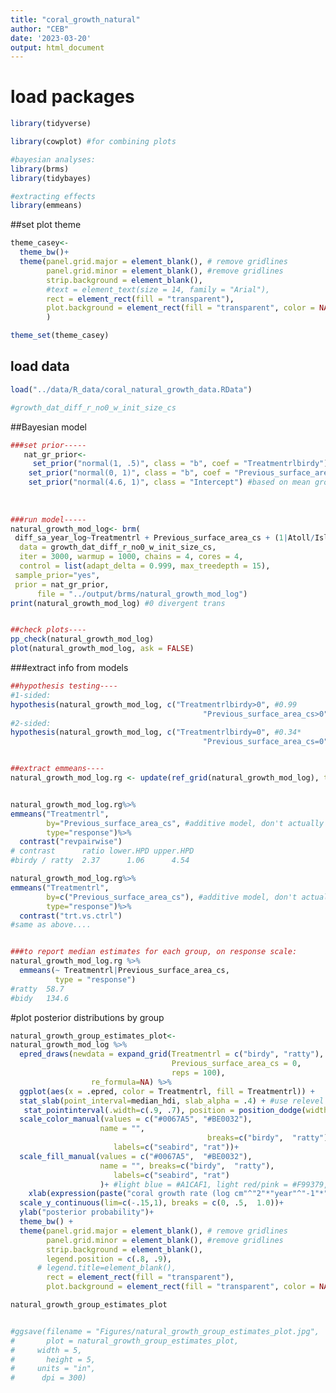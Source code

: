 ```yaml
---
title: "coral_growth_natural"
author: "CEB"
date: '2023-03-20'
output: html_document
---
```



# load packages
```r
library(tidyverse)

library(cowplot) #for combining plots

#bayesian analyses:
library(brms)
library(tidybayes)

#extracting effects
library(emmeans)

```


##set plot theme
```r
theme_casey<-
  theme_bw()+
  theme(panel.grid.major = element_blank(), # remove gridlines
        panel.grid.minor = element_blank(), #remove gridlines
        strip.background = element_blank(), 
        #text = element_text(size = 14, family = "Arial"),
        rect = element_rect(fill = "transparent"),  
        plot.background = element_rect(fill = "transparent", color = NA)
        )

theme_set(theme_casey)

```



## load data
```r
load("../data/R_data/coral_natural_growth_data.RData")

#growth_dat_diff_r_no0_w_init_size_cs

```



##Bayesian model
```r

###set prior-----
   nat_gr_prior<-
     set_prior("normal(1, .5)", class = "b", coef = "Treatmentrlbirdy")+ #definitely expect positive effect
    set_prior("normal(0, 1)", class = "b", coef = "Previous_surface_area_cs")+ #really not sure on this, expect larger colonies to grow more absolute, but smaller proportionally. So go with 0
    set_prior("normal(4.6, 1)", class = "Intercept") #based on mean growth from previous studies = 4, along with max and min
   
   
   
###run model-----
natural_growth_mod_log<- brm(
 diff_sa_year_log~Treatmentrl + Previous_surface_area_cs + (1|Atoll/Island/ID) + (1|Year),
  data = growth_dat_diff_r_no0_w_init_size_cs, 
  iter = 3000, warmup = 1000, chains = 4, cores = 4,
  control = list(adapt_delta = 0.999, max_treedepth = 15), 
 sample_prior="yes",
 prior = nat_gr_prior,
      file = "../output/brms/natural_growth_mod_log") 
print(natural_growth_mod_log) #0 divergent trans


##check plots----
pp_check(natural_growth_mod_log)
plot(natural_growth_mod_log, ask = FALSE)

```



###extract info from models
```r
##hypothesis testing----
#1-sided:
hypothesis(natural_growth_mod_log, c("Treatmentrlbirdy>0", #0.99
                                           "Previous_surface_area_cs>0")) #1.00
#2-sided:
hypothesis(natural_growth_mod_log, c("Treatmentrlbirdy=0", #0.34*
                                           "Previous_surface_area_cs=0")) #.07*


##extract emmeans----
natural_growth_mod_log.rg <- update(ref_grid(natural_growth_mod_log), tran = "log") #THIS LINE IS CLUTCH*** Now don't have to use link transformations, can use log response and still backtransform with emmeans


natural_growth_mod_log.rg%>%
emmeans("Treatmentrl", 
        by="Previous_surface_area_cs", #additive model, don't actually need this
        type="response")%>%
  contrast("revpairwise")
# contrast      ratio lower.HPD upper.HPD
#birdy / ratty  2.37      1.06      4.54

natural_growth_mod_log.rg%>%
emmeans("Treatmentrl", 
        by=c("Previous_surface_area_cs"), #additive model, don't actually need this
        type="response")%>%
  contrast("trt.vs.ctrl")
#same as above....


###to report median estimates for each group, on response scale: 
natural_growth_mod_log.rg %>% 
  emmeans(~ Treatmentrl|Previous_surface_area_cs,
          type = "response") 
#ratty  58.7 
#bidy   134.6 


```


#plot posterior distributions by group
```r

natural_growth_group_estimates_plot<-
natural_growth_mod_log %>% 
  epred_draws(newdata = expand_grid(Treatmentrl = c("birdy", "ratty"), 
                                    Previous_surface_area_cs = 0, 
                                    reps = 100),
                  re_formula=NA) %>%
  ggplot(aes(x = .epred, color = Treatmentrl, fill = Treatmentrl)) +
  stat_slab(point_interval=median_hdi, slab_alpha = .4) + #use relevel only because then blue is on top. 
   stat_pointinterval(.width=c(.9, .7), position = position_dodge(width = .2, preserve = "single")) +
  scale_color_manual(values = c("#0067A5", "#BE0032"),
                    name = "",
                                            breaks=c("birdy",  "ratty"),
                       labels=c("seabird", "rat"))+
  scale_fill_manual(values = c("#0067A5",  "#BE0032"),
                    name = "", breaks=c("birdy",  "ratty"),
                       labels=c("seabird", "rat")
                    )+ #light blue = #A1CAF1, light red/pink = #F99379, orange = #F38400, purple = #875692
    xlab(expression(paste("coral growth rate (log cm"^"2"*"year"^"-1"*")")))+
  scale_y_continuous(lim=c(-.15,1), breaks = c(0, .5,  1.0))+
  ylab("posterior probability")+
  theme_bw() + 
  theme(panel.grid.major = element_blank(), # remove gridlines
        panel.grid.minor = element_blank(), #remove gridlines
        strip.background = element_blank(), 
        legend.position = c(.8, .9),  
      # legend.title=element_blank(),
        rect = element_rect(fill = "transparent"),  
        plot.background = element_rect(fill = "transparent", color = NA)) 

natural_growth_group_estimates_plot


#ggsave(filename = "Figures/natural_growth_group_estimates_plot.jpg", 
#       plot = natural_growth_group_estimates_plot,
#     width = 5,
#       height = 5,
#     units = "in",
#      dpi = 300)
```

